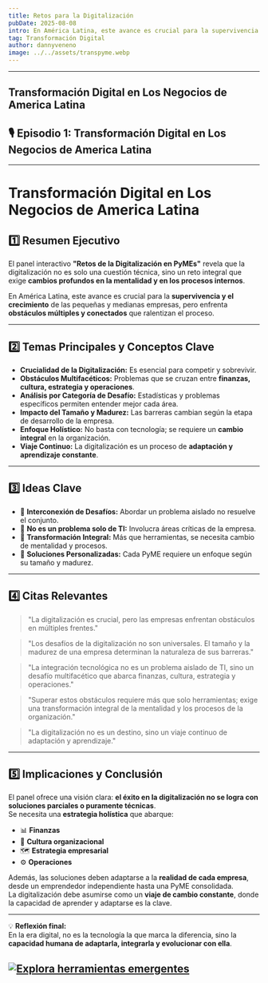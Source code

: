 ```yaml
---
title: Retos para la Digitalización
pubDate: 2025-08-08
intro: En América Latina, este avance es crucial para la supervivencia y el crecimiento de las pequeñas y medianas empresas, pero enfrenta obstáculos múltiples y conectados que ralentizan el proceso.
tag: Transformación Digital
author: dannyveneno
image: ../../assets/transpyme.webp
---
```




---

## Transformación Digital en Los Negocios de America Latina

## 🎙 Episodio 1: Transformación Digital en Los Negocios de America Latina

<AudioPlayer
  src='https://res.cloudinary.com/dj0dedvu0/video/upload/v1754708667/PyMEs_Digitales__M%C3%A1s_all%C3%A1_de_la_tecnolog%C3%ADa__un_viaje_de_transformaci%C3%B3n_integral_y2e74g.mp4'
  title='Transformación Digital en Los Negocios de America Latina'
/>

---

# Transformación Digital en Los Negocios de America Latina

## 1️⃣ Resumen Ejecutivo

El panel interactivo **"Retos de la Digitalización en PyMEs"** revela que la digitalización no es solo una cuestión técnica, sino un reto integral que exige **cambios profundos en la mentalidad y en los procesos internos**.

En América Latina, este avance es crucial para la **supervivencia y el crecimiento** de las pequeñas y medianas empresas, pero enfrenta **obstáculos múltiples y conectados** que ralentizan el proceso.

---

## 2️⃣ Temas Principales y Conceptos Clave

- **Crucialidad de la Digitalización:** Es esencial para competir y sobrevivir.
- **Obstáculos Multifacéticos:** Problemas que se cruzan entre **finanzas, cultura, estrategia y operaciones**.
- **Análisis por Categoría de Desafío:** Estadísticas y problemas específicos permiten entender mejor cada área.
- **Impacto del Tamaño y Madurez:** Las barreras cambian según la etapa de desarrollo de la empresa.
- **Enfoque Holístico:** No basta con tecnología; se requiere un **cambio integral** en la organización.
- **Viaje Continuo:** La digitalización es un proceso de **adaptación y aprendizaje constante**.

---

## 3️⃣ Ideas Clave

- 🔄 **Interconexión de Desafíos:** Abordar un problema aislado no resuelve el conjunto.
- 🚫 **No es un problema solo de TI:** Involucra áreas críticas de la empresa.
- 🧠 **Transformación Integral:** Más que herramientas, se necesita cambio de mentalidad y procesos.
- 🎯 **Soluciones Personalizadas:** Cada PyME requiere un enfoque según su tamaño y madurez.

---

## 4️⃣ Citas Relevantes

> "La digitalización es crucial, pero las empresas enfrentan obstáculos en múltiples frentes."

> "Los desafíos de la digitalización no son universales. El tamaño y la madurez de una empresa determinan la naturaleza de sus barreras."

> "La integración tecnológica no es un problema aislado de TI, sino un desafío multifacético que abarca finanzas, cultura, estrategia y operaciones."

> "Superar estos obstáculos requiere más que solo herramientas; exige una transformación integral de la mentalidad y los procesos de la organización."

> "La digitalización no es un destino, sino un viaje continuo de adaptación y aprendizaje."

---

## 5️⃣ Implicaciones y Conclusión

El panel ofrece una visión clara: **el éxito en la digitalización no se logra con soluciones parciales o puramente técnicas**.  
Se necesita una **estrategia holística** que abarque:

- 📊 **Finanzas**
- 🏢 **Cultura organizacional**
- 🗺️ **Estrategia empresarial**
- ⚙️ **Operaciones**

Además, las soluciones deben adaptarse a la **realidad de cada empresa**, desde un emprendedor independiente hasta una PyME consolidada.  
La digitalización debe asumirse como un **viaje de cambio constante**, donde la capacidad de aprender y adaptarse es la clave.

---

💡 **Reflexión final:**  
En la era digital, no es la tecnología la que marca la diferencia, sino la **capacidad humana de adaptarla, integrarla y evolucionar con ella**.

## [![Explora herramientas emergentes](https://res.cloudinary.com/dj0dedvu0/image/upload/v1754709460/Screenshot_3_tyawdl.png)](https://integraciondigital.netlify.app/)
